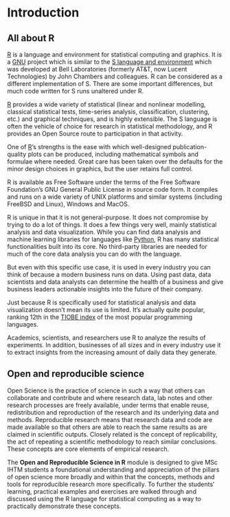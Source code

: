 
# Introduction

## All about R

[R](https://r-project.org) is a language and environment for statistical computing and graphics. It is a [GNU](https://en.wikipedia.org/wiki/GNU) project which is similar to the [S language and environment](https://en.wikipedia.org/wiki/S_(programming_language)) which was developed at Bell Laboratories (formerly AT&T, now Lucent Technologies) by John Chambers and colleagues. R can be considered as a different implementation of S. There are some important differences, but much code written for S runs unaltered under R.

[R](https://r-project.org) provides a wide variety of statistical (linear and nonlinear modelling, classical statistical tests, time-series analysis, classification, clustering, etc.) and graphical techniques, and is highly extensible. The S language is often the vehicle of choice for research in statistical methodology, and R provides an Open Source route to participation in that activity.

One of [R](https://r-project.org)’s strengths is the ease with which well-designed publication-quality plots can be produced, including mathematical symbols and formulae where needed. Great care has been taken over the defaults for the minor design choices in graphics, but the user retains full control.

R is available as Free Software under the terms of the Free Software Foundation’s GNU General Public License in source code form. It compiles and runs on a wide variety of UNIX platforms and similar systems (including FreeBSD and Linux), Windows and MacOS.

R is unique in that it is not general-purpose. It does not compromise by trying to do a lot of things. It does a few things very well, mainly statistical analysis and data visualization. While you can find data analysis and machine learning libraries for languages like [Python](https://www.python.org/), R has many statistical functionalities built into its core. No third-party libraries are needed for much of the core data analysis you can do with the language.

But even with this specific use case, it is used in every industry you can think of because a modern business runs on data. Using past data, data scientists and data analysts can determine the health of a business and give business leaders actionable insights into the future of their company.

Just because R is specifically used for statistical analysis and data visualization doesn't mean its use is limited. It’s actually quite popular, ranking 12th in the [TIOBE index](https://www.tiobe.com/tiobe-index/) of the most popular programming languages.

Academics, scientists, and researchers use R to analyze the results of experiments. In addition, businesses of all sizes and in every industry use it to extract insights from the increasing amount of daily data they generate.

## Open and reproducible science

Open Science is the practice of science in such a way that others can collaborate and contribute and where research data, lab notes and other research processes are freely available, under terms that enable reuse, redistribution and reproduction of the research and its underlying data and methods. Reproducible research means that research data and code are made available so that others are able to reach the same results as are claimed in scientific outputs. Closely related is the concept of replicability, the act of repeating a scientific methodology to reach similar conclusions. These concepts are core elements of empirical research.

The **Open and Reproducible Science in R** module is designed to give MSc IHTM students a foundational understanding and appreciation of the pillars of open science more broadly and within that the concepts, methods and tools for reproducible research more specifically. To further the students' learning, practical examples and exercises are walked through and discussed using the R language for statistical computing as a way to practically demonstrate these concepts.
